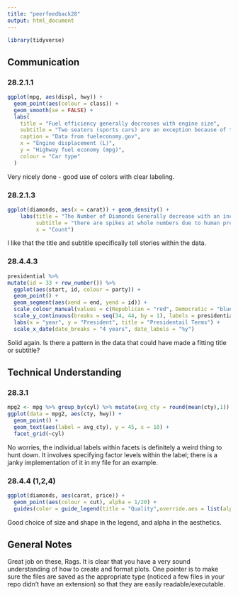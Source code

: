 ---
title: "peerfeedback28"
output: html_document
---

```{r, message=FALSE, warning=FALSE}
library(tidyverse)
```


## Communication

### 28.2.1.1

```{r}
ggplot(mpg, aes(displ, hwy)) +
  geom_point(aes(colour = class)) +
  geom_smooth(se = FALSE) +
  labs(
    title = "Fuel efficiency generally decreases with engine size",
    subtitle = "Two seaters (sports cars) are an exception because of their light weight",
    caption = "Data from fueleconomy.gov",
    x = "Engine displacement (L)",
    y = "Highway fuel economy (mpg)",
    colour = "Car type"
  )
```

Very nicely done - good use of colors with clear labeling.

### 28.2.1.3

```{r}
ggplot(diamonds, aes(x = carat)) + geom_density() +
    labs(title = "The Number of Diamonds Generally decrease with an increase in carat", 
         subtitle = "there are spikes at whole numbers due to human preferance", 
         x = "Count")
```

I like that the title and subtitle specifically tell stories within the data.

### 28.4.4.3

```{r}
presidential %>%
mutate(id = 33 + row_number()) %>%
  ggplot(aes(start, id, colour = party)) +
  geom_point() +
  geom_segment(aes(xend = end, yend = id)) +
  scale_colour_manual(values = c(Republican = "red", Democratic = "blue")) +
  scale_y_continuous(breaks = seq(34, 44, by = 1), labels = presidential$name) +
  labs(x = "year", y = "President", title = "Presidentail Terms") +
  scale_x_date(date_breaks = "4 years", date_labels = "%y")
```

Solid again. Is there a pattern in the data that could have made a fitting title or subtitle?

## Technical Understanding

### 28.3.1

```{r}
mpg2 <- mpg %>% group_by(cyl) %>% mutate(avg_cty = round(mean(cty),1))
ggplot(data = mpg2, aes(cty, hwy)) +
  geom_point() +
  geom_text(aes(label = avg_cty), y = 45, x = 10) +
  facet_grid(~cyl)
```

No worries, the individual labels within facets is definitely a weird thing to hunt down. It involves specifying factor levels within the label; there is a janky implementation of it in my file for an example.

### 28.4.4 (1,2,4)

```{r}
ggplot(diamonds, aes(carat, price)) +
  geom_point(aes(colour = cut), alpha = 1/20) +
  guides(color = guide_legend(title = "Quality",override.aes = list(alpha = 1, shape = 1, size = 4)))
```

Good choice of size and shape in the legend, and alpha in the aesthetics.

## General Notes

Great job on these, Rags. It is clear that you have a very sound understanding of how to create and format plots. One pointer is to make sure the files are saved as the appropriate type (noticed a few files in your repo didn't have an extension) so that they are easily readable/executable.
